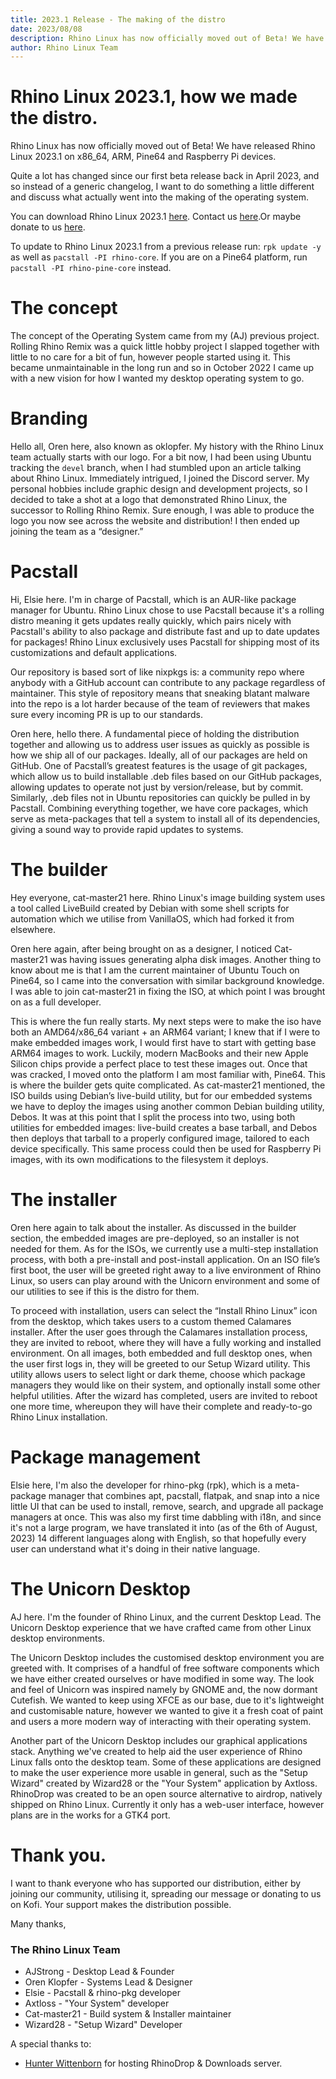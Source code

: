 ```yaml
---
title: 2023.1 Release - The making of the distro
date: 2023/08/08
description: Rhino Linux has now officially moved out of Beta! We have released Rhino Linux 2023.1 on x86_64, ARM, Pine64 and Raspberry Pi devices. For this post we're going to do something a little different and talk about how we developed the distribution.
author: Rhino Linux Team
---
```


# Rhino Linux 2023.1, how we made the distro.

Rhino Linux has now officially moved out of Beta! We have released Rhino Linux 2023.1 on x86_64, ARM, Pine64 and Raspberry Pi devices.

Quite a lot has changed since our first beta release back in April 2023, and so instead of a generic changelog, I want to do something a little different and discuss what actually went into the making of the operating system.

You can download Rhino Linux 2023.1 [here](https://rhinolinux.org/download). Contact us [here](https://discord.gg/reSvc8Ztk3).Or maybe donate to us [here](https://ko-fi.com/rhinolinux).

To update to Rhino Linux 2023.1 from a previous release run: `rpk update -y` as well as `pacstall -PI rhino-core`.
If you are on a Pine64 platform, run `pacstall -PI rhino-pine-core` instead.

# The concept

The concept of the Operating System came from my (AJ) previous project. Rolling Rhino Remix was a quick little hobby project I slapped together with little to no care for a bit of fun, however people started using it. This became unmaintainable in the long run and so in October 2022 I came up with a new vision for how I wanted my desktop operating system to go.

# Branding

Hello all, Oren here, also known as oklopfer. My history with the Rhino Linux team
actually starts with our logo. For a bit now, I had been using Ubuntu tracking the `devel` branch, when I had stumbled upon an article talking about Rhino
Linux. Immediately intrigued, I joined the Discord server. My personal hobbies include
graphic design and development projects, so I decided to take a shot at a logo that
demonstrated Rhino Linux, the successor to Rolling Rhino Remix. Sure enough, I was
able to produce the logo you now see across the website and distribution! I then
ended up joining the team as a “designer.”

# Pacstall

Hi, Elsie here. I'm in charge of Pacstall, which is an AUR-like package manager for Ubuntu. Rhino Linux chose to use Pacstall because it's a rolling distro meaning it gets updates really quickly, which pairs nicely with Pacstall's ability to also package and distribute fast and up to date updates for packages! Rhino Linux exclusively uses Pacstall for shipping most of its customizations and default applications.

Our repository is based sort of like nixpkgs is: a community repo where anybody with a GitHub account can contribute to any package regardless of maintainer. This style of repository means that sneaking blatant malware into the repo is a lot harder because of the team of reviewers that makes sure every incoming PR is up to our standards.

Oren here, hello there. A fundamental piece of holding the distribution
together and allowing us to address user issues as quickly as possible is how we ship
all of our packages. Ideally, all of our packages are held on GitHub. One of Pacstall’s
greatest features is the usage of git packages, which allow us to build
installable .deb files based on our GitHub packages, allowing updates
to operate not just by version/release, but by commit. Similarly, .deb
files not in Ubuntu repositories can quickly be pulled in by Pacstall. Combining
everything together, we have core packages, which serve as
meta-packages that tell a system to install all of its dependencies, giving a sound way
to provide rapid updates to systems.

# The builder

Hey everyone, cat-master21 here. Rhino Linux's image building system uses a tool called LiveBuild created by Debian with some shell scripts for automation which we utilise from VanillaOS, which had forked it from elsewhere.

Oren here again, after being brought on as a designer, I noticed Cat-master21 was having issues generating alpha disk images. Another thing to know about me is that I am the current maintainer of Ubuntu Touch on Pine64, so I came into the conversation with similar background knowledge. I was
    able to join cat-master21 in fixing the ISO, at which point I was brought on as a full
    developer.

This is where the fun really starts. My next steps were to make the iso have
both an AMD64/x86_64 variant + an ARM64 variant; I knew that if I were to make
embedded images work, I would first have to start with getting base ARM64 images
to work. Luckily, modern MacBooks and their new Apple Silicon chips provide a
perfect place to test these images out. Once that was cracked, I moved onto the platform
I am most familiar with, Pine64. This is where the builder gets quite complicated. As
cat-master21 mentioned, the ISO builds using Debian’s live-build utility, but for our
embedded systems we have to deploy the images using another common Debian
building utility, Debos. It was at this
point that I split the process into two, using both utilities for embedded images:
live-build creates a base tarball, and Debos then deploys that tarball to a properly
configured image, tailored to each device specifically. This same process could then be
used for Raspberry Pi images, with its own modifications to the filesystem it deploys.

# The installer

Oren here again to talk about the installer. As discussed in the builder section,
the embedded images are pre-deployed, so an installer is not needed for them. As for
the ISOs, we currently use a multi-step installation process, with both a pre-install and
post-install application. On an ISO file’s first boot, the user will be greeted right away
to a live environment of Rhino Linux, so users can play around with the Unicorn
environment and some of our utilities to see if this is the distro for them.

To proceed with installation, users can select the “Install Rhino Linux” icon
from the desktop, which takes users to a custom themed Calamares installer. After the
user goes through the Calamares installation process, they are invited to reboot,
where they will have a fully working and installed environment. On all images, both
embedded and full desktop ones, when the user first logs in, they will be greeted to
our Setup Wizard utility. This utility allows users to select light or dark theme, choose
which package managers they would like on their system, and optionally install some
other helpful utilities. After the wizard has completed, users are invited to reboot one more time, whereupon they will have their complete and ready-to-go Rhino Linux
installation.

# Package management

Elsie here, I'm also the developer for rhino-pkg (rpk), which is a meta-package manager that combines apt, pacstall, flatpak, and snap into a nice little UI that can be used to install, remove, search, and upgrade all package managers at once. This was also my first time dabbling with i18n, and since it's not a large program, we have translated it into (as of the 6th of August, 2023) 14 different languages along with English, so that hopefully every user can understand what it's doing in their native language.

# The Unicorn Desktop

AJ here. I'm the founder of Rhino Linux, and the current Desktop Lead. The Unicorn Desktop experience that we have crafted came from other Linux desktop environments.

The Unicorn Desktop includes the customised desktop environment you are greeted with. It comprises of a handful of free software components which we have either created ourselves or have modified in some way. The look and feel of Unicorn was inspired namely by GNOME and, the now dormant Cutefish. We wanted to keep using XFCE as our base, due to it's lightweight and customisable nature, however we wanted to give it a fresh coat of paint and users a more modern way of interacting with their operating system.

Another part of the Unicorn Desktop includes our graphical applications stack. Anything we've created to help aid the user experience of Rhino Linux falls onto the desktop team. Some of these applications are designed to make the user experience more usable in general, such as the "Setup Wizard" created by Wizard28 or the "Your System" application by Axtloss. RhinoDrop was created to be an open source alternative to airdrop, natively shipped on Rhino Linux. Currently it only has a web-user interface, however plans are in the works for a GTK4 port.

# Thank you.

I want to thank everyone who has supported our distribution, either by joining our community, utilising it, spreading our message or donating to us on Kofi. Your support makes the distribution possible.

Many thanks,
### The Rhino Linux Team
- AJStrong - Desktop Lead & Founder
- Oren Klopfer - Systems Lead & Designer
- Elsie - Pacstall & rhino-pkg developer
- Axtloss - "Your System" developer
- Cat-master21 - Build system & Installer maintainer
- Wizard28 - "Setup Wizard" Developer

A special thanks to:
- [Hunter Wittenborn](https://github.com/hwittenborn) for hosting RhinoDrop & Downloads server.

